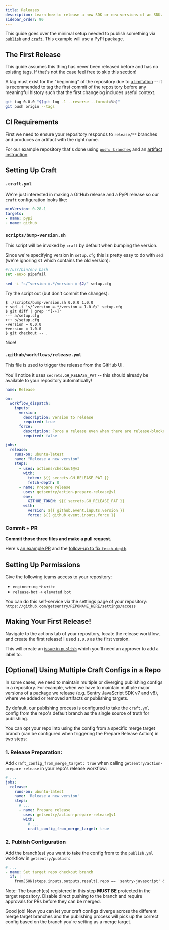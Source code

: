 ```yaml
---
title: Releases
description: Learn how to release a new SDK or new versions of an SDK.
sidebar_order: 90
---
```


This guide goes over the minimal setup needed to publish something via
[`publish`] and [`craft`]. This example will use a PyPI package.

[`publish`]: https://github.com/getsentry/publish
[`craft`]: https://github.com/getsentry/craft

## The First Release

This guide assumes this thing has never been released before and has no
existing tags. If that's not the case feel free to skip this section!

A tag must exist for the "beginning" of the repository due to [a limitation] --
it is recommended to tag the first commit of the repository before any
meaningful history such that the first changelog includes useful context.

```bash
git tag 0.0.0 "$(git log -1 --reverse --format=%h)"
git push origin --tags
```

[a limitation]: https://github.com/getsentry/craft/issues/342

## CI Requirements

First we need to ensure your repository responds to `release/**` branches
and produces an artifact with the right name.

For our example repository that's done using [`push: branches`] and an
[artifact instruction].

[`push: branches`]: https://github.com/getsentry/uwsgi-dogstatsd-plugin/blob/5057cba0104827c226094f153ffba7ade1a4331d/.github/workflows/build.yml#L5
[artifact instruction]: https://github.com/getsentry/uwsgi-dogstatsd-plugin/blob/5057cba0104827c226094f153ffba7ade1a4331d/.github/workflows/build.yml#L81-L84

## Setting Up Craft

### `.craft.yml`

We're just interested in making a GitHub release and a PyPI release so our
`craft` configuration looks like:

```yaml
minVersion: 0.28.1
targets:
- name: pypi
- name: github
```

### `scripts/bump-version.sh`

This script will be invoked by `craft` by default when bumping the version.

Since we're specifying version in `setup.cfg` this is pretty easy to do with
`sed` (we're ignoring `$1` which contains the old version):

```bash
#!/usr/bin/env bash
set -euxo pipefail

sed -i "s/^version =.*/version = $2/" setup.cfg
```

Try the script out (but don't commit the changes):

```console
$ ./scripts/bump-version.sh 0.0.0 1.0.0
+ sed -i 's/^version =.*/version = 1.0.0/' setup.cfg
$ git diff | grep '^[-+]'
--- a/setup.cfg
+++ b/setup.cfg
-version = 0.0.0
+version = 1.0.0
$ git checkout -- .
```

Nice!

### `.github/workflows/release.yml`

This file is used to trigger the release from the GitHub UI.

You'll notice it uses `secrets.GH_RELEASE_PAT` -- this should already be
available to your repository automatically!

```yaml
name: Release

on:
  workflow_dispatch:
    inputs:
      version:
        description: Version to release
        required: true
      force:
        description: Force a release even when there are release-blockers (optional)
        required: false

jobs:
  release:
    runs-on: ubuntu-latest
    name: "Release a new version"
    steps:
      - uses: actions/checkout@v3
        with:
          token: ${{ secrets.GH_RELEASE_PAT }}
          fetch-depth: 0
      - name: Prepare release
        uses: getsentry/action-prepare-release@v1
        env:
          GITHUB_TOKEN: ${{ secrets.GH_RELEASE_PAT }}
        with:
          version: ${{ github.event.inputs.version }}
          force: ${{ github.event.inputs.force }}
```

### Commit + PR

**Commit those three files and make a pull request.**

Here's [an example PR] and the [follow-up to fix `fetch-depth`].

[an example PR]: https://github.com/getsentry/uwsgi-dogstatsd-plugin/pull/2
[follow-up to fix `fetch-depth`]: https://github.com/getsentry/uwsgi-dogstatsd-plugin/pull/3

## Setting Up Permissions

Give the following teams access to your repository:

- `engineering` -> `write`
- `release-bot` -> `elevated bot`

You can do this self-service via the settings page of your repository:
`https://github.com/getsentry/REPONAME_HERE/settings/access`

## Making Your First Release!

Navigate to the actions tab of your repository, locate the release workflow,
and create the first release! I used `1.0.0` as the first version.

This will create an [issue in `publish`] which you'll need an approver to
add a label to.

[issue in `publish`]: https://github.com/getsentry/publish/issues

## [Optional] Using Multiple Craft Configs in a Repo

In some cases, we need to maintain multiple or diverging publishing configs in a repository.
For example, when we have to maintain multiple major versions of a package we release (e.g. Sentry JavaScript SDK v7 and v8), where we added or removed artifacts or publishing targets.

By default, our publishing process is configured to take the `craft.yml` config from the repo's default branch as the single source of truth for publishing.

You can opt your repo into using the config from a specific merge target branch (can be configured when triggering the Prepare Release Action) in two steps:

### 1. Release Preparation:

Add `craft_config_from_merge_target: true` when calling `getsentry/action-prepare-release` in your repo's release workflow:

```yml
# ...
jobs:
  release:
    runs-on: ubuntu-latest
    name: 'Release a new version'
    steps:
      # ...
      - name: Prepare release
        uses: getsentry/action-prepare-release@v1
        with:
          # ...
          craft_config_from_merge_target: true
```

### 2. Publish Configuration

Add the branch(es) you want to take the config from to the `publish.yml` workflow in `getsentry/publish`:

```yml
# ...
- name: Set target repo checkout branch
  if: |
    fromJSON(steps.inputs.outputs.result).repo == 'sentry-javascript' && fromJSON(steps.inputs.outputs.result).merge_target == 'v7'
```

Note: The branch(es) registered in this step **MUST BE** protected in the target repository.
Disable direct pushing to the branch and require approvals for PRs before they can be merged.

Good job! Now you can let your craft configs diverge across the different merge target branches and the publishing process will pick up the correct config based on the branch you're setting as a merge target.
